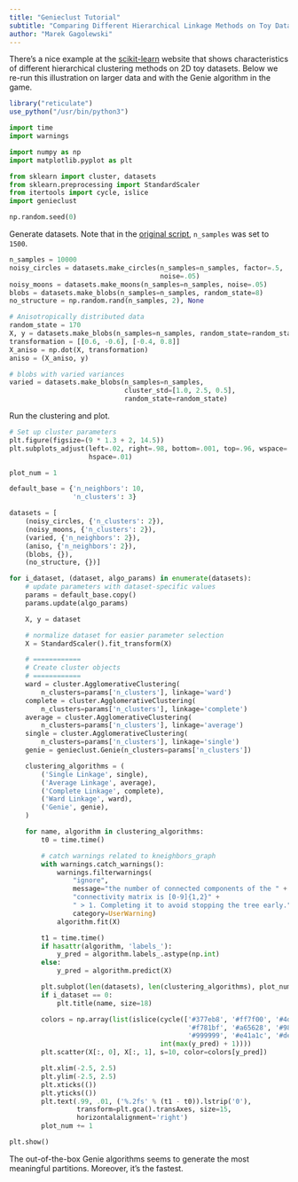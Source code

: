 ```yaml
---
title: "Genieclust Tutorial"
subtitle: "Comparing Different Hierarchical Linkage Methods on Toy Datasets"
author: "Marek Gagolewski"
---
```



There's a nice example at the
[scikit-learn](https://scikit-learn.org/stable/auto_examples/cluster/plot_linkage_comparison.html)
website that shows characteristics of different hierarchical
clustering methods on 2D toy datasets. Below we re-run this illustration
on larger data and with the Genie algorithm in the game.



```r
library("reticulate")
use_python("/usr/bin/python3")
```


```python
import time
import warnings

import numpy as np
import matplotlib.pyplot as plt

from sklearn import cluster, datasets
from sklearn.preprocessing import StandardScaler
from itertools import cycle, islice
import genieclust

np.random.seed(0)
```


Generate datasets. Note that in the [original script](https://scikit-learn.org/stable/auto_examples/cluster/plot_linkage_comparison.html),
`n_samples` was set to `1500`.

```python
n_samples = 10000
noisy_circles = datasets.make_circles(n_samples=n_samples, factor=.5,
                                      noise=.05)
noisy_moons = datasets.make_moons(n_samples=n_samples, noise=.05)
blobs = datasets.make_blobs(n_samples=n_samples, random_state=8)
no_structure = np.random.rand(n_samples, 2), None

# Anisotropically distributed data
random_state = 170
X, y = datasets.make_blobs(n_samples=n_samples, random_state=random_state)
transformation = [[0.6, -0.6], [-0.4, 0.8]]
X_aniso = np.dot(X, transformation)
aniso = (X_aniso, y)

# blobs with varied variances
varied = datasets.make_blobs(n_samples=n_samples,
                             cluster_std=[1.0, 2.5, 0.5],
                             random_state=random_state)
```

Run the clustering and plot.

```python
# Set up cluster parameters
plt.figure(figsize=(9 * 1.3 + 2, 14.5))
plt.subplots_adjust(left=.02, right=.98, bottom=.001, top=.96, wspace=.05,
                    hspace=.01)

plot_num = 1

default_base = {'n_neighbors': 10,
                'n_clusters': 3}

datasets = [
    (noisy_circles, {'n_clusters': 2}),
    (noisy_moons, {'n_clusters': 2}),
    (varied, {'n_neighbors': 2}),
    (aniso, {'n_neighbors': 2}),
    (blobs, {}),
    (no_structure, {})]

for i_dataset, (dataset, algo_params) in enumerate(datasets):
    # update parameters with dataset-specific values
    params = default_base.copy()
    params.update(algo_params)

    X, y = dataset

    # normalize dataset for easier parameter selection
    X = StandardScaler().fit_transform(X)

    # ============
    # Create cluster objects
    # ============
    ward = cluster.AgglomerativeClustering(
        n_clusters=params['n_clusters'], linkage='ward')
    complete = cluster.AgglomerativeClustering(
        n_clusters=params['n_clusters'], linkage='complete')
    average = cluster.AgglomerativeClustering(
        n_clusters=params['n_clusters'], linkage='average')
    single = cluster.AgglomerativeClustering(
        n_clusters=params['n_clusters'], linkage='single')
    genie = genieclust.Genie(n_clusters=params['n_clusters'])

    clustering_algorithms = (
        ('Single Linkage', single),
        ('Average Linkage', average),
        ('Complete Linkage', complete),
        ('Ward Linkage', ward),
        ('Genie', genie),
    )

    for name, algorithm in clustering_algorithms:
        t0 = time.time()

        # catch warnings related to kneighbors_graph
        with warnings.catch_warnings():
            warnings.filterwarnings(
                "ignore",
                message="the number of connected components of the " +
                "connectivity matrix is [0-9]{1,2}" +
                " > 1. Completing it to avoid stopping the tree early.",
                category=UserWarning)
            algorithm.fit(X)

        t1 = time.time()
        if hasattr(algorithm, 'labels_'):
            y_pred = algorithm.labels_.astype(np.int)
        else:
            y_pred = algorithm.predict(X)

        plt.subplot(len(datasets), len(clustering_algorithms), plot_num)
        if i_dataset == 0:
            plt.title(name, size=18)

        colors = np.array(list(islice(cycle(['#377eb8', '#ff7f00', '#4daf4a',
                                             '#f781bf', '#a65628', '#984ea3',
                                             '#999999', '#e41a1c', '#dede00']),
                                      int(max(y_pred) + 1))))
        plt.scatter(X[:, 0], X[:, 1], s=10, color=colors[y_pred])

        plt.xlim(-2.5, 2.5)
        plt.ylim(-2.5, 2.5)
        plt.xticks(())
        plt.yticks(())
        plt.text(.99, .01, ('%.2fs' % (t1 - t0)).lstrip('0'),
                 transform=plt.gca().transAxes, size=15,
                 horizontalalignment='right')
        plot_num += 1

plt.show()
```


The out-of-the-box Genie algorithms seems to generate the most
meaningful partitions. Moreover, it's the fastest.

